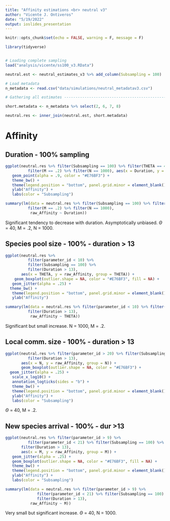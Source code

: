 ```yaml
---
title: "Affinity estimations <br> neutral v3"
author: "Vicente J. Ontiveros"
date: "5/19/2022"
output: ioslides_presentation
---
```


```r
knitr::opts_chunk$set(echo = FALSE, warning = F, message = F)
```

```r

library(tidyverse)


# Loading complete sampling
load("analysis/vicente/ss100_v3.RData")

neutral.est <- neutral_estimates_v3 %>% add_column(Subsampling = 100)

# Load metadata
n_metadata <- read.csv("data/simulations/neutral_metadatav3.csv")

# Gathering all estimates -------------------------------------------------

short.metadata <- n_metadata %>% select(2, 6, 7, 8)

neutral.res <- inner_join(neutral.est, short.metadata)
```

# Affinity

## Duration - 100% sampling

```r
ggplot(neutral.res %>% filter(Subsampling == 100) %>% filter(THETA == 40) %>% 
          filter(M == .2) %>% filter(N == 1000), aes(x = Duration, y = raw_Affinity)) +
   geom_point(alpha = .9, color = "#E76BF3") +
   theme_bw() +
   theme(legend.position = "bottom", panel.grid.minor = element_blank(), aspect.ratio = .618) + 
   ylab("Affinity") +
   labs(color = "Subsampling")
```

```r
summary(lm(data = neutral.res %>% filter(Subsampling == 100) %>% filter(THETA == 40) %>% 
          filter(M == .2) %>% filter(N == 1000),
           raw_Affinity ~ Duration))
```

Significant tendency to decrease with duration. Asymptotically unbiased. $\Theta$ = 40, M = .2, N = 1000.



## Species pool size - 100% - duration > 13

```r
ggplot(neutral.res %>% 
          filter(parameter_id < 10) %>% 
          filter(Subsampling == 100) %>% 
          filter(Duration > 13), 
       aes(x = THETA, y = raw_Affinity, group = THETA)) +
    geom_boxplot(outlier.shape = NA, color = "#E76BF3", fill = NA) +
   geom_jitter(alpha = .25) +
  theme_bw() +
   theme(legend.position = "bottom", panel.grid.minor = element_blank(), aspect.ratio = .618) + 
   ylab("Affinity")
```

```r
summary(lm(data = neutral.res %>% filter(parameter_id < 10) %>% filter(Subsampling == 100) %>% 
          filter(Duration > 13),
           raw_Affinity ~ THETA))
```

Significant but small increase. N = 1000, M = .2.


## Local comm. size - 100% - duration > 13

```r
ggplot(neutral.res %>% filter(parameter_id > 20) %>% filter(Subsampling == 100) %>% 
          filter(Duration > 13), 
       aes(x = N, y = raw_Affinity, group = N)) +
       geom_boxplot(outlier.shape = NA, color = "#E76BF3") +
  geom_jitter(alpha = .25) +
   scale_x_log10() +
   annotation_logticks(sides = "b") +
   theme_bw() +
   theme(legend.position = "bottom", panel.grid.minor = element_blank(), aspect.ratio = .618) + 
   ylab("Affinity") +
   labs(color = "Subsampling")
```

$\Theta$ = 40, M = .2.



## New species arrival - 100% - dur >13

```r
ggplot(neutral.res %>% filter(parameter_id > 9) %>% 
          filter(parameter_id < 21) %>% filter(Subsampling == 100) %>% 
       filter(Duration > 13), 
       aes(x = M, y = raw_Affinity, group = M)) +
   geom_jitter(alpha = .25) +   
   geom_boxplot(outlier.shape = NA, color = "#E76BF3", fill = NA) +
   theme_bw() +
   theme(legend.position = "bottom", panel.grid.minor = element_blank(), aspect.ratio = .618) + 
   ylab("Affinity") +
   labs(color = "Subsampling")
```

```r
summary(lm(data = neutral.res %>% filter(parameter_id > 9) %>% 
              filter(parameter_id < 21) %>% filter(Subsampling == 100) %>% 
              filter(Duration > 13),
           raw_Affinity ~ M))
```

Very small but significant increase. $\Theta$ = 40, N = 1000.
